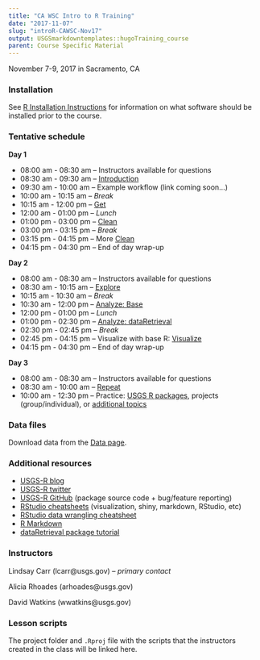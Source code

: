 ```yaml
---
title: "CA WSC Intro to R Training"
date: "2017-11-07"
slug: "introR-CAWSC-Nov17"
output: USGSmarkdowntemplates::hugoTraining_course
parent: Course Specific Material
---
```

November 7-9, 2017 in Sacramento, CA

### Installation

See [R Installation Instructions](/installr) for information on what software should be installed prior to the course. 

### Tentative schedule

**Day 1**

* 08:00 am - 08:30 am -- Instructors available for questions
* 08:30 am - 09:30 am -- [Introduction](/intro-curriculum/Introduction)
* 09:30 am - 10:00 am -- Example workflow (link coming soon...)
* 10:00 am - 10:15 am -- *Break*
* 10:15 am - 12:00 pm -- [Get](/intro-curriculum/Get)
* 12:00 am - 01:00 pm -- *Lunch*
* 01:00 pm - 03:00 pm -- [Clean](/intro-curriculum/Clean)
* 03:00 pm - 03:15 pm -- *Break*
* 03:15 pm - 04:15 pm -- More [Clean](/intro-curriculum/Clean)
* 04:15 pm - 04:30 pm -- End of day wrap-up

**Day 2**

* 08:00 am - 08:30 am -- Instructors available for questions
* 08:30 am - 10:15 am -- [Explore](/intro-curriculum/Explore)
* 10:15 am - 10:30 am -- *Break*
* 10:30 am - 12:00 pm -- [Analyze: Base](/intro-curriculum/Analyze)
* 12:00 pm - 01:00 pm -- *Lunch*
* 01:00 pm - 02:30 pm -- [Analyze: dataRetrieval](https://cran.r-project.org/web/packages/dataRetrieval/dataRetrieval.pdf) 
* 02:30 pm - 02:45 pm -- *Break*
* 02:45 pm - 04:15 pm -- Visualize with base R: [Visualize](/intro-curriculum/Visualize/)
* 04:15 pm - 04:30 pm -- End of day wrap-up

**Day 3**

* 08:00 am - 08:30 am -- Instructors available for questions
* 08:30 am - 10:00 am -- [Repeat](/intro-curriculum/Reproduce/)
* 10:00 am - 12:30 pm -- Practice: [USGS R packages](/intro-curriculum/USGS/), projects (group/individual), or [additional topics](/intro-curriculum/Additional/)

### Data files

Download data from the [Data page](/intro-curriculum/data/).

### Additional resources

* [USGS-R blog](https://owi.usgs.gov/blog/tags/r)
* [USGS-R twitter](https://twitter.com/USGS_R)
* [USGS-R GitHub](https://github.com/USGS-R) (package source code + bug/feature reporting)
* [RStudio cheatsheets](https://www.rstudio.com/resources/cheatsheets/) (visualization, shiny, markdown, RStudio, etc)
* [RStudio data wrangling cheatsheet](https://www.rstudio.com/wp-content/uploads/2015/02/data-wrangling-cheatsheet.pdf)
* [R Markdown](http://rmarkdown.rstudio.com/lesson-1.html)
* [dataRetrieval package tutorial](https://owi.usgs.gov/R/dataRetrieval.html#1)

### Instructors

Lindsay Carr (lcarr@usgs.gov) -- *primary contact*

Alicia Rhoades (arhoades@usgs.gov)

David Watkins (wwatkins@usgs.gov)

### Lesson scripts

The project folder and `.Rproj` file with the scripts that the instructors created in the class will be linked here.
